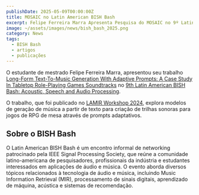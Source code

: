 ```yaml
---
publishDate: 2025-05-09T00:00:00Z
title: MOSAIC no Latin American BISH Bash
excerpt: Felipe Ferreira Marra Apresenta Pesquisa do MOSAIC no 9º Latin American BISH Bash.
image: ~/assets/images/news/bish_bash_2025.png
category: News
tags:
  - BISH Bash
  - artigos
  - publicações
---
```



O estudante de mestrado Felipe Ferreira Marra, apresentou seu trabalho [Long-Form Text-To-Music Generation With Adaptive Prompts: A Case Study In Tabletop Role-Playing Games Soundtracks](https://arxiv.org/abs/2411.03948) no [9th Latin American BISH Bash: Acoustic, Speech and Audio Processing](https://www.meetup.com/bish-bash-latam/events/307603138/?eventOrigin=group_past_events).

O trabalho, que foi publicado no [LAMIR Workshop 2024](https://lamir-workshop.github.io/), explora modelos de geração de música a partir de texto para criação de trilhas sonoras para jogos de RPG de mesa através de prompts adaptativos.

## Sobre o BISH Bash

O Latin American BISH Bash é um encontro informal de networking patrocinado pela IEEE Signal Processing Society, que reúne a comunidade latino-americana de pesquisadores, profissionais da indústria e estudantes interessados em aplicações de áudio e música. O evento aborda diversos tópicos relacionados à tecnologia de áudio e música, incluindo Music Information Retrieval (MIR), processamento de sinais digitais, aprendizado de máquina, acústica e sistemas de recomendação.